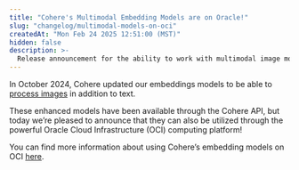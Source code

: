 ```yaml
---
title: "Cohere's Multimodal Embedding Models are on Oracle!"
slug: "changelog/multimodal-models-on-oci"
createdAt: "Mon Feb 24 2025 12:51:00 (MST)"
hidden: false
description: >-
  Release announcement for the ability to work with multimodal image models on the Oracle Cloud Infrastructure platform.
---
```


In October 2024, Cohere updated our embeddings models to be able to [process images](https://docs.cohere.com/docs/embeddings#image-embeddings) in addition to text.

These enhanced models have been available through the Cohere API, but today we’re pleased to announce that they can also be utilized through the powerful Oracle Cloud Infrastructure (OCI) computing platform!

You can find more information about using Cohere’s embedding models on OCI [here](https://docs.cohere.com/v2/docs/oracle-cloud-infrastructure-oci).